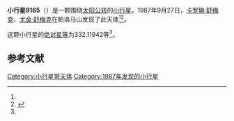 {{Infobox planet
| bgcolour = #FFFFC0
| name = 9165 Raup
| symbol = 
| image = 
| caption = 
| discovery = yes
| discovery_ref = 
| discoverer = [[卡罗琳·舒梅克|卡罗琳·舒梅克]]、[[尤金·舒梅克|尤金·舒梅克]]
| discovery_site = [[帕洛马山|帕洛马山]] 
| discovered = 1987年9月27日
| designations = yes
| mp_name = 
| named_after = 
| alt_names = 1987 SJ3/ 1955 BF1 / 1973 UH
| mp_category = [[主带内小行星|主带内小行星]]
| orbit_ref = <ref name="a">[http://ssd.jpl.nasa.gov/sbdb.cgi?sstr=9165 9165 Raup] {{Wayback|url=http://ssd.jpl.nasa.gov/sbdb.cgi?sstr=9165 |date=20201124034620 }}，小行星數據庫瀏覽器（JPL Small-Body Database Browser）－[[美国国家航空航天局|美国国家航空航天局]]喷气推进实验室</ref>
| epoch = 2456400.5 (2013年4月18日更新)
| aphelion = {{convert|2.1794406|AU|km|3|abbr=on|lk=out}}
| perihelion = {{convert|1.7930442|AU|km|3|abbr=on}}
| semimajor = {{convert|1.9862424|AU|km|3|abbr=on}}
| eccentricity = 0.0972682
| period = 1022.461113 [[日|日]]<br />2.8[[儒略年|儒略年]]
| avg_speed = 
| inclination = 24.59803
| asc_node = 15.03919
| mean_anomaly = 
| arg_peri = 332.11942
| satellites = 
| physical_characteristics = yes
| dimensions = 
| mass = 
| density = 
| surface_grav = 
| escape_velocity = 
| sidereal_day = 
| axial_tilt = 
| pole_ecliptic_lat = 
| pole_ecliptic_lon = 
| albedo = 
| temperatures= 
| temp_name1 = 
| mean_temp_1 = 
| max_temp_1 = 
| temp_name2 = 
| max_temp_2 = 
| spectral_type = 
| abs_magnitude = 332.11942
}}

'''小行星9165'''（{{lang-en|9165 Raup}}）是一颗围绕[[太阳|太阳]][[公转|公转]]的[[小行星|小行星]]。1987年9月27日，[[卡罗琳·舒梅克|卡罗琳·舒梅克]]、[[尤金·舒梅克|尤金·舒梅克]]在帕洛马山发现了此天体<ref name="a" /><ref>{{cite news|title=小行星列表|url=http://cfa-www.harvard.edu/iau/lists/NumberedMPs.txt|accessdate=2013-07-08|newspaper=哈佛大学|archive-date=2008-05-17|archive-url=https://web.archive.org/web/20080517010638/http://cfa-www.harvard.edu/iau/lists/NumberedMPs.txt|dead-url=no}}</ref>。

这颗小行星的[[绝对星等|绝对星等]]为332.11942等<ref name="a" />。

==参考文献==
{{reflist}}
{{Minor Planet Number|[[小行星9164|小行星9164]]|[[小行星9166|小行星9166]]}}

{{小天体}}

[[Category:小行星带天体|Category:小行星带天体]]
[[Category:1987年发现的小行星|Category:1987年发现的小行星]]

{{asteroid-stub}}